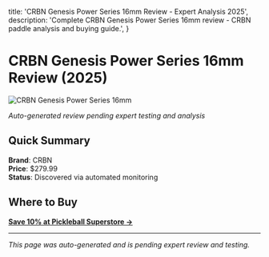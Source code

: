   title: 'CRBN Genesis Power Series 16mm Review - Expert Analysis 2025',
  description: 'Complete CRBN Genesis Power Series 16mm review - CRBN paddle analysis and buying guide.',
}

# CRBN Genesis Power Series 16mm Review (2025)

![CRBN Genesis Power Series 16mm](/img/paddles/crbn-trufoam-genesis.svg)

*Auto-generated review pending expert testing and analysis*

## Quick Summary

**Brand**: CRBN  
**Price**: $279.99  
**Status**: Discovered via automated monitoring

## Where to Buy

**[Save 10% at Pickleball Superstore →](https://pickleballsuperstore.com/discount/Michael-111480)**

---

*This page was auto-generated and is pending expert review and testing.*
